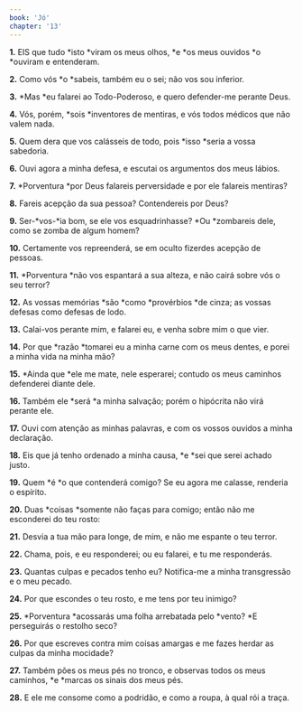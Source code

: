 ```yaml
---
book: 'Jó'
chapter: '13'
---
```


**1.** EIS que tudo *isto *viram os meus olhos, *e *os meus ouvidos *o *ouviram e entenderam.

**2.** Como vós *o *sabeis, também eu o sei; não vos sou inferior.

**3.** *Mas *eu falarei ao Todo-Poderoso, e quero defender-me perante Deus.

**4.** Vós, porém, *sois *inventores de mentiras, e vós todos médicos que não valem nada.

**5.** Quem dera que vos calásseis de todo, pois *isso *seria a vossa sabedoria.

**6.** Ouvi agora a minha defesa, e escutai os argumentos dos meus lábios.

**7.** *Porventura *por Deus falareis perversidade e por ele falareis mentiras?

**8.** Fareis acepção da sua pessoa? Contendereis por Deus?

**9.** Ser-*vos-*ia bom, se ele vos esquadrinhasse? *Ou *zombareis dele, como se zomba de algum homem?

**10.** Certamente vos repreenderá, se em oculto fizerdes acepção de pessoas.

**11.** *Porventura *não vos espantará a sua alteza, e não cairá sobre vós o seu terror?

**12.** As vossas memórias *são *como *provérbios *de cinza; as vossas defesas como defesas de lodo.

**13.** Calai-vos perante mim, e falarei eu, e venha sobre mim o que vier.

**14.** Por que *razão *tomarei eu a minha carne com os meus dentes, e porei a minha vida na minha mão?

**15.** *Ainda que *ele me mate, nele esperarei; contudo os meus caminhos defenderei diante dele.

**16.** Também ele *será *a minha salvação; porém o hipócrita não virá perante ele.

**17.** Ouvi com atenção as minhas palavras, e com os vossos ouvidos a minha declaração.

**18.** Eis que já tenho ordenado a minha causa, *e *sei que serei achado justo.

**19.** Quem *é *o que contenderá comigo? Se eu agora me calasse, renderia o espírito.

**20.** Duas *coisas *somente não faças para comigo; então não me esconderei do teu rosto:

**21.** Desvia a tua mão para longe, de mim, e não me espante o teu terror.

**22.** Chama, pois, e eu responderei; ou eu falarei, e tu me responderás.

**23.** Quantas culpas e pecados tenho eu? Notifica-me a minha transgressão e o meu pecado.

**24.** Por que escondes o teu rosto, e me tens por teu inimigo?

**25.** *Porventura *acossarás uma folha arrebatada pelo *vento? *E perseguirás o restolho seco?

**26.** Por que escreves contra mim coisas amargas e me fazes herdar as culpas da minha mocidade?

**27.** Também pões os meus pés no tronco, e observas todos os meus caminhos, *e *marcas os sinais dos meus pés.

**28.** E ele me consome como a podridão, e como a roupa, à qual rói a traça.